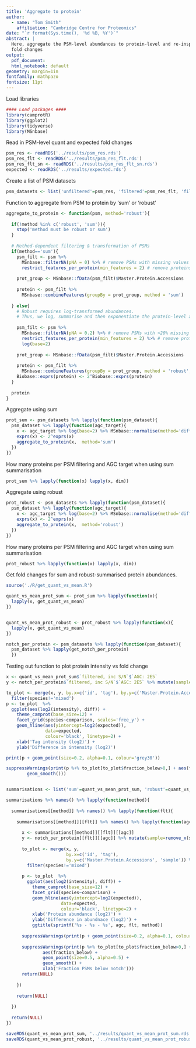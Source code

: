 ```yaml
---
title: 'Aggregate to protein'
author:
  - name: "Tom Smith"
    affiliation: "Cambridge Centre for Proteomics"
date: "`r format(Sys.time(), '%d %B, %Y')`"
abstract: | 
  Here, aggregate the PSM-level abundances to protein-level and re-inspect the
  fold changes
output:
  pdf_document:
  html_notebook: default
geometry: margin=1in
fontfamily: mathpazo
fontsize: 11pt
---
```


Load libraries
```r

#### Load packages ####
library(camprotR)
library(ggplot2)
library(tidyverse)
library(MSnbase)
```

Read in PSM-level quant and expected fold changes
```r
psm_res <- readRDS('../results/psm_res.rds')
psm_res_flt <- readRDS('../results/psm_res_flt.rds')
psm_res_flt_sn <- readRDS('../results/psm_res_flt_sn.rds')
expected <- readRDS('../results/expected.rds')
```

Create a list of PSM datasets
```r
psm_datasets <- list('unfiltered'=psm_res, 'filtered'=psm_res_flt, 'filtered, inc S/N'=psm_res_flt_sn)
```

Function to aggregate from PSM to protein by 'sum' or 'robust'
```r
aggregate_to_protein <- function(psm, method='robust'){
  
  if(!method %in% c('robust', 'sum')){
    stop('method must be robust or sum')
  }
  
  # Method-dependent filtering & transformation of PSMs
  if(method=='sum'){
    psm_filt <- psm %>% 
      MSnbase::filterNA(pNA = 0) %>% # remove PSMs with missing values 
      restrict_features_per_protein(min_features = 2) # remove proteins with <2 PSMs
    
    prot_group <- MSnbase::fData(psm_filt)$Master.Protein.Accessions
    
    protein <- psm_filt %>%
      MSnbase::combineFeatures(groupBy = prot_group, method = 'sum')
        
  } else{
    # Robust requires log-transformed abundances.
    # Thus, we log, summarise and then exponentiate the protein-level abundances
    
    psm_filt <- psm %>% 
      MSnbase::filterNA(pNA = 0.2) %>% # remove PSMs with >20% missing values
      restrict_features_per_protein(min_features = 2) %>% # remove proteins with <2 PSMs 
      log(base=2)
    
    prot_group <- MSnbase::fData(psm_filt)$Master.Protein.Accessions
    
    protein <- psm_filt %>%
      MSnbase::combineFeatures(groupBy = prot_group, method = 'robust', maxit = 1000)
    Biobase::exprs(protein) <- 2^Biobase::exprs(protein)
  }
  
  protein
}
```

Aggregate using sum
```r
prot_sum <- psm_datasets %>% lapply(function(psm_dataset){
  psm_dataset %>% lapply(function(agc_target){
    x <- agc_target %>% log(base=2) %>% MSnbase::normalise(method='diff.median')
    exprs(x) <- 2^exprs(x)
    aggregate_to_protein(x,  method='sum')
  })
})
```
How many proteins per PSM filtering and AGC target when using sum summarisation
```r
prot_sum %>% lapply(function(x) lapply(x, dim))
```
Aggregate using robust
```r
prot_robust <- psm_datasets %>% lapply(function(psm_dataset){
  psm_dataset %>% lapply(function(agc_target){
    x <- agc_target %>% log(base=2) %>% MSnbase::normalise(method='diff.median')
    exprs(x) <- 2^exprs(x)
    aggregate_to_protein(x,  method='robust')
  })
})
```

How many proteins per PSM filtering and AGC target when using sum summarisation
```r
prot_robust %>% lapply(function(x) lapply(x, dim))
```

Get fold changes for sum and robust-summarised protein abundances.
```r
source('./R/get_quant_vs_mean.R')

quant_vs_mean_prot_sum <- prot_sum %>% lapply(function(x){
  lapply(x, get_quant_vs_mean)
}) 


quant_vs_mean_prot_robust <- prot_robust %>% lapply(function(x){
  lapply(x, get_quant_vs_mean)
}) 
```


```r
notch_per_protein <- psm_datasets %>% lapply(function(psm_dataset){
  psm_dataset %>% lapply(get_notch_per_protein)
  })
```     


Testing out function to plot protein intensity vs fold change
```r
x <- quant_vs_mean_prot_sum$`filtered, inc S/N`$`AGC: 2E5`
y <- notch_per_protein$`filtered, inc S/N`$`AGC: 2E5` %>% mutate(sample=remove_x(sample))

to_plot <- merge(x, y, by.x=c('id', 'tag'), by.y=c('Master.Protein.Accessions', 'sample')) %>%
  filter(species!='mixed') 
p <- to_plot  %>%
  ggplot(aes(log2(intensity), diff)) +
    theme_camprot(base_size=12) +
    facet_grid(species~comparison, scales='free_y') +
    geom_hline(aes(yintercept=log2(expected)),
               data=expected,
               colour='black', linetype=2) +
    xlab('Tag intensity (log2)') +
    ylab('Difference in intensity (log2)')

print(p + geom_point(size=0.2, alpha=0.1, colour='grey30'))
```

```r
suppressWarnings(print(p %+% to_plot[to_plot$fraction_below>0,] + aes(fraction_below) + geom_point(size=0.5, alpha=0.5) +
        geom_smooth()))
```

```r

```

```r
summarisations <- list('sum'=quant_vs_mean_prot_sum, 'robust'=quant_vs_mean_prot_robust)
```

```r
summarisations %>% names() %>% lapply(function(method){
    
  summarisations[[method]] %>% names() %>% lapply(function(flt){
    
    summarisations[[method]][[flt]] %>% names() %>% lapply(function(agc){
    
      x <- summarisations[[method]][[flt]][[agc]]
      y <- notch_per_protein[[flt]][[agc]] %>% mutate(sample=remove_x(sample))
      
      to_plot <- merge(x, y,
                       by.x=c('id', 'tag'),
                       by.y=c('Master.Protein.Accessions', 'sample')) %>%
        filter(species!='mixed')
        
      p <- to_plot  %>%
        ggplot(aes(log2(intensity), diff)) +
          theme_camprot(base_size=12) +
          facet_grid(species~comparison) +
          geom_hline(aes(yintercept=log2(expected)),
                     data=expected,
                     colour='black', linetype=2) +
          xlab('Protein abundance (log2)') +
          ylab('Difference in abundnace (log2)') +
          ggtitle(sprintf('%s - %s - %s', agc, flt, method))
    
      suppressWarnings(print(p + geom_point(size=0.2, alpha=0.1, colour='grey30')))
    
      suppressWarnings(print(p %+% to_plot[to_plot$fraction_below>0,] +
              aes(fraction_below) +
              geom_point(size=0.5, alpha=0.5) +
              geom_smooth() +
              xlab('Fraction PSMs below notch')))
      return(NULL)
      
    })
    
    return(NULL)
  
  })
  
  return(NULL)
})
```



```r
saveRDS(quant_vs_mean_prot_sum, '../results/quant_vs_mean_prot_sum.rds')
saveRDS(quant_vs_mean_prot_robust, '../results/quant_vs_mean_prot_robust.rds')
```

